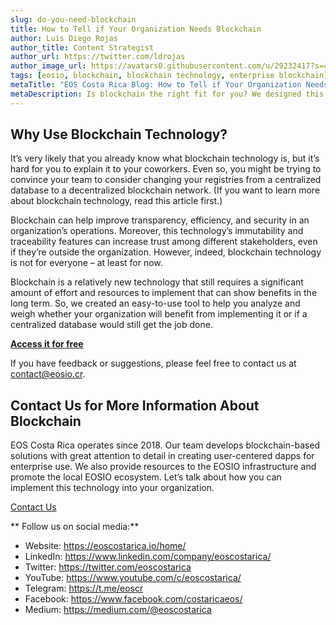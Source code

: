```yaml
---
slug: do-you-need-blockchain
title: How to Tell if Your Organization Needs Blockchain
author: Luis Diego Rojas
author_title: Content Strategist
author_url: https://twitter.com/ldrojas
author_image_url: https://avatars0.githubusercontent.com/u/29232417?s=400&u=032f18555bd97e3d90f3ddfb5b2dc72dfcf0d11b&v=4
tags: [eosio, blockchain, blockchain technology, enterprise blockchain]
metaTitle: "EOS Costa Rica Blog: How to Tell if Your Organization Needs Blockchain"
metaDescription: Is blockchain the right fit for you? We designed this tool to help you analyze if blockchain will benefit your organization.
---
```



## Why Use Blockchain Technology?

It’s very likely that you already know what blockchain technology is, but it’s hard for you to explain it to your coworkers. Even so, you might be trying to convince your team to consider changing your registries from a centralized database to a decentralized blockchain network. (If you want to learn more about blockchain technology, read this article first.)

Blockchain can help improve transparency, efficiency, and security in an organization’s operations. Moreover, this technology’s immutability and traceability features can increase trust among different stakeholders, even if they’re outside the organization. However, indeed, blockchain technology is not for everyone – at least for now. 

Blockchain is a relatively new technology that still requires a significant amount of effort and resources to implement that can show benefits in the long term. So, we created an easy-to-use tool to help you analyze and weigh whether your organization will benefit from implementing it or if a centralized database would still get the job done. 

<b>
    <a
        target="_blank"
        href={useBaseUrl("/do-you-need-blockchain")}>
        Access it for free
    </a>
</b>


<!--truncate-->

If you have feedback or suggestions, please feel free to contact us at <contact@eosio.cr>. 

## Contact Us for More Information About Blockchain

EOS Costa Rica operates since 2018. Our team develops blockchain-based solutions with great attention to detail in creating user-centered dapps for enterprise use. We also provide resources to the EOSIO infrastructure and promote the local EOSIO ecosystem. Let’s talk about how you can implement this technology into your organization. 

[Contact Us](https://eoscostarica.io/contact-us)

** Follow us on social media:**

*   Website: <https://eoscostarica.io/home/>
*   LinkedIn: <https://www.linkedin.com/company/eoscostarica/>
*   Twitter: <https://twitter.com/eoscostarica>
*   YouTube: <https://www.youtube.com/c/eoscostarica/>
*   Telegram: <https://t.me/eoscr>
*   Facebook: <https://www.facebook.com/costaricaeos/>
*   Medium: <https://medium.com/@eoscostarica>
